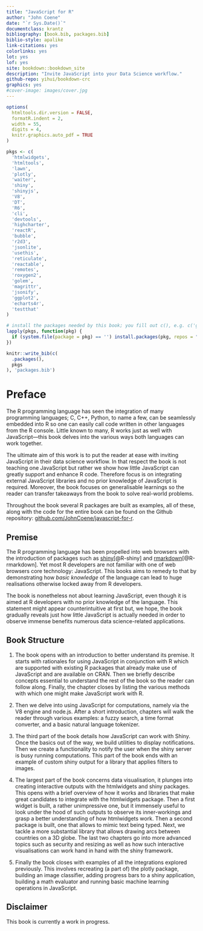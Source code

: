 ```yaml
--- 
title: "JavaScript for R"
author: "John Coene"
date: "`r Sys.Date()`"
documentclass: krantz
bibliography: [book.bib, packages.bib]
biblio-style: apalike
link-citations: yes
colorlinks: yes
lot: yes
lof: yes
site: bookdown::bookdown_site
description: "Invite JavaScript into your Data Science workflow."
github-repo: yihui/bookdown-crc
graphics: yes
#cover-image: images/cover.jpg
---
```


```r
options(
  htmltools.dir.version = FALSE, 
  formatR.indent = 2, 
  width = 55, 
  digits = 4,
  knitr.graphics.auto_pdf = TRUE
)

pkgs <- c(
  'htmlwidgets',
  'htmltools',
  'lawn',
  'plotly',
  'waiter',
  'shiny',
  'shinyjs',
  'V8',
  'DT',
  'R6',
  'cli',
  'devtools',
  'highcharter',
  'reactR',
  'bubble',
  'r2d3',
  'jsonlite',
  'usethis',
  'reticulate',
  'reactable',
  'remotes',
  'roxygen2',
  'golem',
  'magrittr',
  'jsonify',
  'ggplot2',
  'echarts4r',
  'testthat'
)

# install the packages needed by this book; you fill out c(), e.g. c('ggplot2', 'dplyr')
lapply(pkgs, function(pkg) {
  if (system.file(package = pkg) == '') install.packages(pkg, repos = "https://cran.rstudio.com")
})

knitr::write_bib(c(
  .packages(), 
  pkgs
), 'packages.bib')
```

# Preface {-}

The R programming language has seen the integration of many programming languages; C, C++, Python, to name a few, can be seamlessly embedded into R so one can easily call code written in other languages from the R console. Little known to many, R works just as well with JavaScript---this book delves into the various ways both languages can work together.

The ultimate aim of this work is to put the reader at ease with inviting JavaScript in their data science workflow. In that respect the book is not teaching one JavaScript but rather we show how little JavaScript can greatly support and enhance R code. Therefore focus is on integrating external JavaScript libraries and no prior knowledge of JavaScript is required. Moreover, the book focuses on generalisable learnings so the reader can transfer takeaways from the book to solve real-world problems.

Throughout the book several R packages are built as examples, all of these, along with the code for the entire book can be found on the Github repository: [github.com/JohnCoene/javascript-for-r](https://github.com/JohnCoene/javascript-for-r).

## Premise {-}

The R programming language has been propelled into web browsers with the introduction of packages such as [shiny](https://shiny.rstudio.com/)[@R-shiny] and [rmarkdown](https://rmarkdown.rstudio.com/)[@R-rmarkdown]. Yet most R developers are not familiar with one of web browsers core technology: JavaScript. This books aims to remedy to that by demonstrating how _basic knowledge_ of the language can lead to huge realisations otherwise locked away from R developers.

The book is nonetheless not about learning JavaScript, even though it is aimed at R developers with no prior knowledge of the language. This statement might appear counterintuitive at first but, we hope, the book gradually reveals just how little JavaScript is actually needed in order to observe immense benefits numerous data science-related applications.

## Book Structure {-}

1. The book opens with an introduction to better understand its premise. It starts with rationales for using JavaScript in conjunction with R which are supported with existing R packages that already make use of JavaScript and are available on CRAN. Then we briefly describe concepts essential to understand the rest of the book so the reader can follow along. Finally, the chapter closes by listing the various methods with which one might make JavaScript work with R.

2. Then we delve into using JavaScript for computations, namely via the V8 engine and node.js. After a short introduction, chapters will walk the reader through various examples: a fuzzy search, a time format converter, and a basic natural language tokenizer.

3. The third part of the book details how JavaScript can work with Shiny. Once the basics out of the way, we build utilities to display notifications. Then we create a functionality to notify the user when the shiny server is busy running computations. This part of the book ends with an example of custom shiny output for a library that applies filters to images.

4. The largest part of the book concerns data visualisation, it plunges into creating interactive outputs with the htmlwidgets and shiny packages. This opens with a brief overview of how it works and libraries that make great candidates to integrate with the htmlwidgets package. Then a first widget is built, a rather unimpressive one, but it immensely useful to look under the hood of such outputs to observe its inner-workings and grasp a better understanding of how htmlwidgets work. Then a second package is built, one that allows to mimic text being typed. Next, we tackle a more substantial library that allows drawing arcs between countries on a 3D globe. The last two chapters go into more advanced topics such as security and resizing as well as how such interactive visualisations can work hand in hand with the shiny framework.

5. Finally the book closes with examples of all the integrations explored previously. This involves recreating (a part of) the plotly package, building an image classifier, adding progress bars to a shiny application, building a math evaluator and running basic machine learning operations in JavaScript.

## Disclaimer {-}

This book is currently a work in progress.
